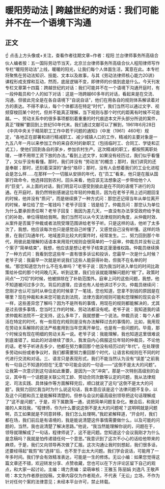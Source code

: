 # 暖阳劳动法 | 跨越世纪的对话：我们可能并不在一个语境下沟通
## 正文
☝ 点击上方头像或+关注，查看作者往期文章~作者：程阳 兰台律师事务所高级合伙人编者按：五一国际劳动节当天，北京兰台律师事务所高级合伙人程阳律师写作专栏“暖阳劳动法”上线，暖暖的阳光，让我们每个人体面生活，寓意在此。本专栏将聚焦在劳动法知识、技能、文本以及故事，与其《劳动法律师核心能力20讲》课程形成支撑和互动，然而，底层逻辑不变，即律师的价值到底是什么。今天刊发专栏文章第十四篇：跨越世纪的对话：我们可能并不在一个语境下沟通开庭时，有一段仲裁员和个人的如下对话：这是一场跨越60多年的对话，看起来是在交流、沟通，但彼此完全是在各自语境下“自说自话”，他们在用各自的规则体系解读着对方的表达。不得不承认，每个个体都活在特定“时代”，我们当然可以通过文字、视频穿梭回某个时代，但并不能真正理解，当下规则与那个时代的距离有时候不可逾越。一、劳动关系中的很多事项都刻着重重的时代痕迹本文开头部分所说的案件，真正“理解”要回到上世纪50年代末。我们通过文献可以了解到，1961年6月28日《中共中央关于精简职工工作中若干问题的通知》（中发（1961）460号）规定，“各地正在部署和进行精减职工、减少城镇人口的工作，精减的主要对象是一九五八年一月以来参加工作的来自农村的新职工（包括临时工、合同工、学徒和正式工），使他们回到各自的家乡，参加农村生产。这次精减的职工，都按照离职处理，一律不用带工资下放的办法。”看到上述文字，如果没有经历过，我们似乎看懂了，又似乎没有看懂。那时，我们并没有 “劳动法”的概念；那时，我们讲究的还是奉献；那时，还刻着深深的“身份”烙印；那时，没有人会想着我们的工业化进程会是怎么样……在那样一个一切服从安排的年代，在“员工”看来，他只是在服从国家行政命令，他选择回到农村。回头来看，他应该无法想象这一步带给他个人的“巨变”。从上面的对话，我们明显可以感受到彼此是在不同的语境下进行的沟通。在开庭时，我仍然特别感谢这位年轻的仲裁员，因为在老爷子用上述问题回复的时候，他并没有“质问”，而是继续换了一种方式问：那您还记得当年从单位离开的时候，单位给了您一笔钱吗？老爷子回复：钱是给了。仲裁员问：那您认为单位为什么要承担责任啊？老爷子回复：我因为差几天，一直没有办法享受政府给予我们的补助，单位得赔给我啊。我们当然可以从今天法律规则的角度，从仲裁时效、从案件是否属于仲裁或者法院受理范围讲给老爷子听。只是这样的话，他听了太多次了，我想，他应该每次也只是感觉自己听懂了，又感觉自己没有听懂。这样的场景，在我们沟通年代、地域差异比较大的案件时，经常发生。二、努力回到那个年代，用彼此能理解的话语本来用现代规则会很简单的一个庭审，仲裁员并没有让这个案子“简单结束”，我想，他应该是想让老爷子结束这漫漫维权路。仲裁员继续换了一种方式问：我看到您这些年一直有很多诉讼和投诉，您最早一次是什么时候？老爷子说：我最早一次就是听说我们这些人能获得补助，但我不在名单的时候。“那您知道您为什么不在名单吗？”老爷子说：因为我当时进入单位的时间比政策给补偿的那个时间晚几天。听到这里，我们应该就能理解问题的“根”了。政策时间点“一刀切”的时候，他被排除在了补助范围外。庭审上问的这些问题，我想，他不知道被问过多少次。背后的道理，应该也有人给他讲过不少次。仲裁员继续问：您刚才也认可当时从单位走的时候拿了一笔钱，您也知道，您拿不到钱的原因是在哪里？现在仲裁和未来您可能去到法院，法律方面的规则可能和您理解的现实会不一样，这些差异您了解吗？因为不是所有的事情，用现在的规则都能解决的，尤其是过去很多事情，您当时工作的时候，劳动法都没有呢。老爷子说：我知道我的请求仲裁和法院不一定支持，这么多年了，我就想要一个说法。仲裁员说：每个人都活在特定的时代，有一些现在的规则是没有办法解释过去的事情的，比如，我用现在劳动关系解除的说法严格套用到当年您离开单位，也是有一些问题的。毕竟，那个时候没有现在明细的劳动关系一说。老爷子说：我能理解，我也知道这里很难说到底谁错了。如此的对话继续了很久，我发自内心佩服这位年轻的仲裁员，不论他的话，老爷子听进去多少，他都在努力重回那个他没有经历过的“年代”。在处理很多劳动纠纷或者争议时，我们都需要努力重回那个时代，让语言和规则在不同的时代进行交流和对话。三、语言只是表现形式，我们不能当然认为没有“误差”之前我有一句自己不知道的但在“无意”中可能会说的一句话——“这倒不是太大的问题”。让我第一次意识到这句话如此重要，是因为一次“冲突”。那是一次特别高级别的会议，其中有一个话题是关联公司工龄、劳动合同次数等认定的问题，我从法律规定、司法实践、具体操作等方面解释完后，顺口就说了这句“这倒不是太大的问题”。我努力回忆我当时为什么说这句话，我本意应该是这个法律问题不复杂，以及这个问题和员工是能解释清楚的。但参与会议的最高级别领导把这句话理解成了“这不是问题”。于是，将下属数落一通，说把简单问题复杂化。散会后，和我对接的人来找我，“程律师，你为什么要说这倒不是太大的问题呢？这明明就是问题啊，员工如果就是不同意转移，我们怎么处理啊。”我赶紧解释道，“开会时，我们都在场，我们前后是有语境的，我是能说清楚这件事情需要做什么，以及可能的问题的，当然，我也说清楚了解决思路。”他说，“我当然能理解你说的，问题在于，领导就理解成了一句话，程律师说了，这不是问题。您知道这个会议我刚才为什么是念稿吗？我就是怕传递错任何一个意思。”我意识到了这次不小心的话给他带来的麻烦，于是，我们又向领导再次做了汇报。这次沟通让我时刻想起，我们很多话，还要经得起“裁剪”和“选择”后，也不至于出太大问题。我们学会说话，可能用了一年多时间。我们学会有效精准表达，可能是一生的修炼。无讼小编：如果您觉得这篇文章还不错，欢迎转发分享、点赞收藏，您也可以在下方评论区留下自己的观点，和大家一起讨论。主编：靖力责编：梁萌审核：王雅玉 陈丽娟 刘逸凡 王敬声明：本文为作者原创投稿，文章内容仅为作者观点，不代表「无讼」立场，不作为针对任何个案的法律意见；未经本平台许可，禁止转载。